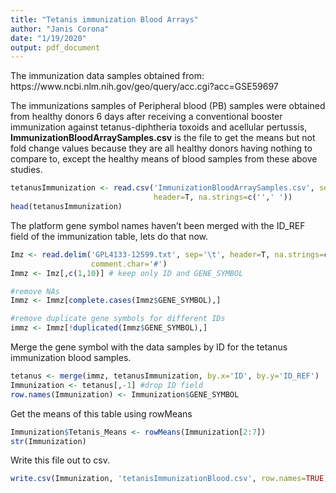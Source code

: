 ---
title: "Tetanis immunization Blood Arrays"
author: "Janis Corona"
date: "1/19/2020"
output: pdf_document
---
The immunization data samples obtained from: https://www.ncbi.nlm.nih.gov/geo/query/acc.cgi?acc=GSE59697

The immunizations samples of Peripheral blood (PB) samples were obtained from healthy donors 6 days after receiving a conventional booster immunization against tetanus-diphtheria toxoids and acellular pertussis, **ImmunizationBloodArraySamples.csv** is the file to get the means but not fold change values because they are all healthy donors having nothing to compare to, except the healthy means of blood samples from these above studies.
```{r}
tetanusImmunization <- read.csv('ImmunizationBloodArraySamples.csv', sep=',',
                                header=T, na.strings=c('',' '))
head(tetanusImmunization)
```

The platform gene symbol names haven't been merged with the ID_REF field of the immunization table, lets do that now.
```{r}
Imz <- read.delim('GPL4133-12599.txt', sep='\t', header=T, na.strings=c('',' '),
                  comment.char='#')
Immz <- Imz[,c(1,10)] # keep only ID and GENE_SYMBOL

#remove NAs
Immz <- Immz[complete.cases(Immz$GENE_SYMBOL),]

#remove duplicate gene symbols for different IDs
immz <- Immz[!duplicated(Immz$GENE_SYMBOL),]
```


Merge the gene symbol with the data samples by ID for the tetanus immunization blood samples.
```{r}
tetanus <- merge(immz, tetanusImmunization, by.x='ID', by.y='ID_REF')
Immunization <- tetanus[,-1] #drop ID field
row.names(Immunization) <- Immunization$GENE_SYMBOL
```

Get the means of this table using rowMeans
```{r, error=F, message=F, warning=F}
Immunization$Tetanis_Means <- rowMeans(Immunization[2:7])
str(Immunization)
```

Write this file out to csv.
```{r}
write.csv(Immunization, 'tetanisImmunizationBlood.csv', row.names=TRUE)
```

